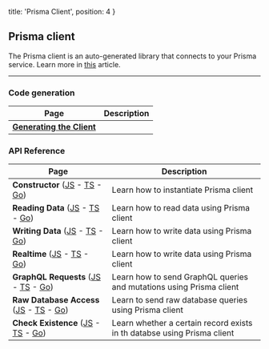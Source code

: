 
  title: 'Prisma Client',
  position: 4
}

## Prisma client

The Prisma client is an auto-generated library that connects to your Prisma service. Learn more in [this](https://www.prisma.io/blog/prisma-client-beta-ahph4o1umail/) article.

---

### Code generation

| Page | Description |
| -- | --- |
| [**Generating the Client**](https://www.prisma.io/docs/prisma-client/code-generation/generating-the-client-rsc1/) | |

### API Reference

| Page | Description |
| -- | --- |
| **Constructor** ([JS](https://www.prisma.io/docs/prisma-client/api-reference/constructor-JAVASCRIPT-rsc4/) - [TS](https://www.prisma.io/docs/1.17/prisma-client/api-reference/constructor-TYPESCRIPT-rsc5/) - [Go](https://www.prisma.io/docs/1.17/prisma-client/api-reference/constructor-GO-go02/)) | Learn how to instantiate Prisma client |
| **Reading Data** ([JS](https://www.prisma.io/docs/prisma-client/api-reference/reading-data-JAVASCRIPT-rsc2/) - [TS](https://www.prisma.io/docs/1.17/prisma-client/api-reference/reading-data-TYPESCRIPT-rsc3/) - [Go](https://www.prisma.io/docs/1.17/prisma-client/api-reference/reading-data-GO-go05/)) | Learn how to read data using Prisma client |
| **Writing Data** ([JS](https://www.prisma.io/docs/prisma-client/api-reference/writing-data-JAVASCRIPT-rsc6/) - [TS](https://www.prisma.io/docs/1.17/prisma-client/api-reference/writing-data-TYPESCRIPT-rsc7/) - [Go](https://www.prisma.io/docs/1.17/prisma-client/api-reference/writing-data-GO-go08/)) |  Learn how to write data using Prisma client |
| **Realtime** ([JS](https://www.prisma.io/docs/prisma-client/api-reference/realtime-JAVASCRIPT-rsc8/) - [TS](https://www.prisma.io/docs/1.17/prisma-client/api-reference/realtime-TYPESCRIPT-rsc9/) - [Go](https://www.prisma.io/docs/1.17/prisma-client/api-reference/realtime-GO-go06/)) |  Learn how to write data using Prisma client |
| **GraphQL Requests** ([JS](https://www.prisma.io/docs/prisma-client/api-reference/graphql-requests-JAVASCRIPT-pyl3/) - [TS](https://www.prisma.io/docs/1.17/prisma-client/api-reference/graphql-requests-TYPESCRIPT-pyl4/) - [Go](https://www.prisma.io/docs/1.17/prisma-client/api-reference/graphql-requests-GO-go04/)) | Learn how to send GraphQL queries and mutations using Prisma client |
| **Raw Database Access** ([JS](https://www.prisma.io/docs/prisma-client/api-reference/raw-database-access-JAVASCRIPT-pyl5/) - [TS](https://www.prisma.io/docs/1.17/prisma-client/api-reference/raw-database-access-TYPESCRIPT-pyl6/) - [Go](https://www.prisma.io/docs/1.17/prisma-client/api-reference/raw-database-access-GO-go03/)) | Learn to send raw database queries using Prisma client |
| **Check Existence** ([JS](https://www.prisma.io/docs/prisma-client/api-reference/check-existence-JAVASCRIPT-pyl1/) - [TS](https://www.prisma.io/docs/1.17/prisma-client/api-reference/check-existence-TYPESCRIPT-pyl2/) - [Go](https://www.prisma.io/docs/1.17/prisma-client/api-reference/check-existence-GO-go01/)) | Learn whether a certain record exists in th databse using Prisma client |
